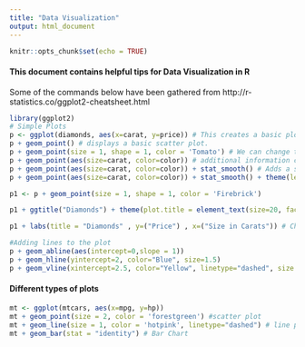 ```yaml
---
title: "Data Visualization"
output: html_document
---
```


```r
knitr::opts_chunk$set(echo = TRUE)
```

#### This document contains helpful tips for Data Visualization in R

Some of the commands below have been gathered from http://r-statistics.co/ggplot2-cheatsheet.html


```r
library(ggplot2)
# Simple Plots
p <- ggplot(diamonds, aes(x=carat, y=price)) # This creates a basic plot but nothing will be visible. Need to add layers to make the plot visible
p + geom_point() # displays a basic scatter plot.
p + geom_point(size = 1, shape = 1, color = 'Tomato') # We can change the look and feel of the layer
p + geom_point(aes(size=carat, color=color)) # additional information can be displayed using aes
p + geom_point(aes(size=carat, color=color)) + stat_smooth() # Adds a statistical line using fitting with lm
p + geom_point(aes(size=carat, color=color)) + stat_smooth() + theme(legend.position="top") # change the leged position

p1 <- p + geom_point(size = 1, shape = 1, color = 'Firebrick')

p1 + ggtitle("Diamonds") + theme(plot.title = element_text(size=20, face="bold", vjust=2)) # Give a title and set the title properties

p1 + labs(title = "Diamonds" , y=("Price") , x=("Size in Carats")) # Change the X and Y labels

#Adding lines to the plot
p + geom_abline(aes(intercept=0,slope = 1))
p + geom_hline(yintercept=2, color="Blue", size=1.5)
p + geom_vline(xintercept=2.5, color="Yellow", linetype="dashed", size = 2)
```

#### Different types of plots

```r
mt <- ggplot(mtcars, aes(x=mpg, y=hp))
mt + geom_point(size = 2, color = 'forestgreen') #scatter plot
mt + geom_line(size = 1, color = 'hotpink', linetype="dashed") # line plot
mt + geom_bar(stat = "identity") # Bar Chart

```
